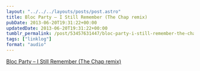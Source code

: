 ```yaml
---
layout: "../../../layouts/posts/post.astro"
title: Bloc Party – I Still Remember (The Chap remix)
pubDate: 2013-06-20T19:31:22+00:00
updatedDate: 2013-06-20T19:31:22+00:00
tumblr_permalink: /post/53457631447/bloc-party-i-still-remember-the-chap-remix
tags: ["linklog"]
format: "audio"
---
```


[Bloc Party &#8211; I Still Remember (The Chap remix)][1]

[1]: https://soundcloud.com/thechapmusic/bloc-party-remix

